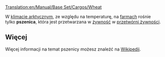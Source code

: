 [[Translation:en/Manual/Base Set/Cargos/Wheat]]

{{pl/Manual/Base Set/Cargos/Ładunek|name=Pszenica
|image=en/Manual/Base Set/Cargos/Grain.png
|produced=[[pl/Manual/Base Set/Industries/Farma|Farma]]
|accepted=[[pl/Manual/Base Set/Industries/Przetwórnia żywności|Przetwórnia żywności]]
}}

W [[pl/Manual/Klimat#arktyczny|klimacie arktycznym]], ze względu na temperaturę, na [[pl/Manual/Base Set/Industries/Farma|farmach]] rośnie tylko '''pszenica''', która jest przetwarzana w  [[pl/Manual/Base Set/Cargos/Żywność|żywność]] w [[pl/Manual/Base Set/Industries/Przetwórnia żywności|przetwórni żywności]].

==Więcej==
Więcej informacji na temat pszenicy możesz znaleźć na [http://pl.wikipedia.org/wiki/Pszenica Wikipedii].